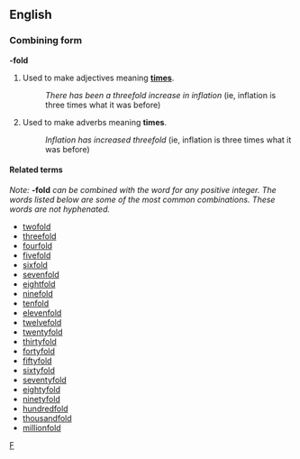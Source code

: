==English==
===Combining form===
'''-fold'''

#Used to make adjectives meaning '''[[times]]'''.
#:''There has been a threefold increase in inflation'' (ie, inflation is three times what it was before)
#Used to make adverbs meaning '''times'''.
#:''Inflation has increased threefold'' (ie, inflation is three times what it was before)

====Related terms====
''Note:'' '''-fold''' ''can be combined with the word for any positive integer.    The words listed below are some of the most common combinations.  These words are not hyphenated.''
*[[twofold]]
*[[threefold]]
*[[fourfold]]
*[[fivefold]]
*[[sixfold]]
*[[sevenfold]]
*[[eightfold]]
*[[ninefold]]
*[[tenfold]]
*[[elevenfold]]
*[[twelvefold]]
*[[twentyfold]]
*[[thirtyfold]]
*[[fortyfold]]
*[[fiftyfold]]
*[[sixtyfold]]
*[[seventyfold]]
*[[eightyfold]]
*[[ninetyfold]]
*[[hundredfold]]
*[[thousandfold]]
*[[millionfold]]
[[Category:English suffixes|F]]